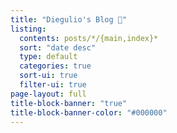 ```yaml
---
title: "Diegulio's Blog 🦊"
listing:
  contents: posts/*/{main,index}*
  sort: "date desc"
  type: default
  categories: true
  sort-ui: true
  filter-ui: true
page-layout: full
title-block-banner: "true"
title-block-banner-color: "#000000"
---
```



